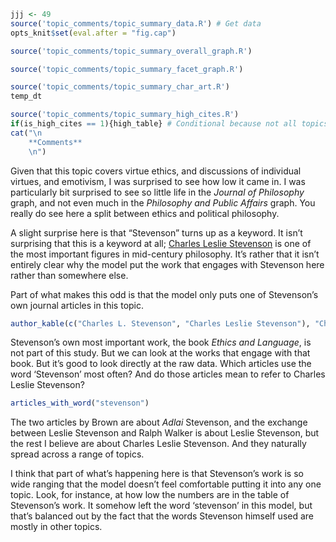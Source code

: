 ```r
jjj <- 49
source('topic_comments/topic_summary_data.R') # Get data
opts_knit$set(eval.after = "fig.cap")
```

```r
source('topic_comments/topic_summary_overall_graph.R')
```

```r
source('topic_comments/topic_summary_facet_graph.R')
```

```r
source('topic_comments/topic_summary_char_art.R')
temp_dt
```

```r
source('topic_comments/topic_summary_high_cites.R')
if(is_high_cites == 1){high_table} # Conditional because not all topics have high cites
cat("\n
	**Comments**
	\n")
```

Given that this topic covers virtue ethics, and discussions of individual virtues, and emotivism, I was surprised to see how low it came in. I was particularly bit surprised to see so little life in the _Journal of Philosophy_ graph, and not even much in the _Philosophy and Public Affairs_ graph. You really do see here a split between ethics and political philosophy.

A slight surprise here is that "Stevenson" turns up as a keyword. It isn't surprising that this is a keyword at all; [Charles Leslie Stevenson](https://plato.stanford.edu/entries/stevenson/) is one of the most important figures in mid-century philosophy. It's rather that it isn't entirely clear why the model put the work that engages with Stevenson here rather than somewhere else.

Part of what makes this odd is that the model only puts one of Stevenson's own journal articles in this topic.

```r
author_kable(c("Charles L. Stevenson", "Charles Leslie Stevenson"), "Charles Leslie Stevenson")
```

Stevenson's own most important work, the book _Ethics and Language_, is not part of this study. But we can look at the works that engage with that book. But it's good to look directly at the raw data. Which articles use the word 'Stevenson' most often? And do those articles mean to refer to Charles Leslie Stevenson?

```r
articles_with_word("stevenson")
```

The two articles by Brown are about _Adlai_ Stevenson, and the exchange between Leslie Stevenson and Ralph Walker is about Leslie Stevenson, but the rest I believe are about Charles Leslie Stevenson. And they naturally spread across a range of topics.

I think that part of what's happening here is that Stevenson's work is so wide ranging that the model doesn't feel comfortable putting it into any one topic. Look, for instance, at how low the numbers are in the table of Stevenson's work. It somehow left the word 'stevenson' in this model, but that's balanced out by the fact that the words Stevenson himself used are mostly in other topics.
